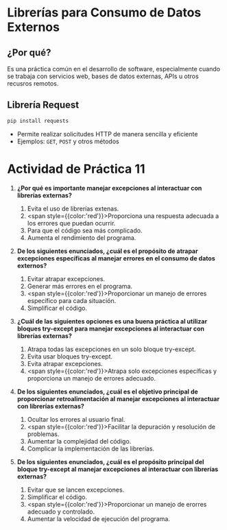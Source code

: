 # Librerías para Consumo de Datos Externos

## ¿Por qué?
Es una práctica común en el desarrollo de software, especialmente cuando se trabaja con servicios web, bases de datos externas, APIs u otros recusros remotos.

## Librería Request

```python
pip install requests
```

- Permite realizar solicitudes HTTP de manera sencilla y eficiente
- Ejemplos: `GET`, `POST` y otros métodos

# Actividad de Práctica 11

1. **¿Por qué es importante manejar excepciones al interactuar con librerías externas?**
	1. Evita el uso de librerías extenas.
	2. <span style={{color:'red'}}>Proporciona una respuesta adecuada a los errores que puedan ocurrir.</span>
	3. Para que el código sea más complicado.
	4. Aumenta el rendimiento del programa.

2. **De los siguientes enunciados, ¿cuál es el propósito de atrapar excepciones específicas al manejar errores en el consumo de datos externos?**
	1. Evitar atrapar excepciones.
	2. Generar más errores en el programa.
	3. <span style={{color:'red'}}>Proporcionar un manejo de errores específico para cada situación.</span>
	4. Simplificar el código.

3. **¿Cuál de las siguientes opciones es una buena práctica al utilizar bloques try-except para manejar excepciones al interactuar con librerías externas?**
	1. Atrapa todas las excepciones en un solo bloque try-except.
	2. Evita usar bloques try-except.
	3. Evita atrapar excepciones.
	4. <span style={{color:'red'}}>Atrapa solo excepciones específicas y proporciona un manejo de errores adecuado.</span>

4. **De los siguientes enunciados, ¿cuál es el objetivo principal de proporcionar retroalimentación al manejar excepciones al interactuar con librerías externas?**
	1. Ocultar los errores al usuario final.
	2. <span style={{color:'red'}}>Facilitar la depuración y resolución de problemas.</span>
	3. Aumentar la complejidad del código.
	4. Complicar la implementación de las librerías.

5. **De los siguientes enunciados, ¿cuál es el propósito principal del bloque try-except al manejar excepciones al interactuar con librerías externas?**
	1. Evitar que se lancen excepciones.
	2. Simplificar el código.
	3. <span style={{color:'red'}}>Proporcionar un manejo de erorres adecuado y controlado.</span>
	4. Aumentar la velocidad de ejecución del programa.
